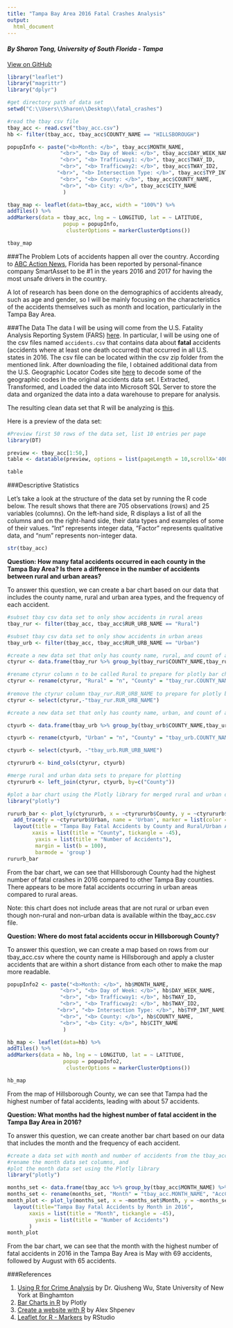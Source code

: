 ```yaml
---
title: "Tampa Bay Area 2016 Fatal Crashes Analysis"
output:
  html_document
---
```

#### _By Sharon Tong, University of South Florida - Tampa_

[View on GitHub](https://github.com/SWTong/fatal_crashes)

```r
library("leaflet")
library("magrittr") 
library("dplyr")

#get directory path of data set
setwd("C:\\Users\\Sharon\\Desktop\\fatal_crashes")

#read the tbay csv file
tbay_acc <- read.csv("tbay_acc.csv")
hb <- filter(tbay_acc, tbay_acc$COUNTY_NAME == "HILLSBOROUGH")
```

``` r

popupInfo <- paste("<b>Month: </b>", tbay_acc$MONTH_NAME,
                 "<br>", "<b> Day of Week: </b>", tbay_acc$DAY_WEEK_NAME,
                 "<br>", "<b> Trafficway1: </b>", tbay_acc$TWAY_ID,
                 "<br>", "<b> Trafficway2: </b>", tbay_acc$TWAY_ID2,
                "<br>", "<b> Intersection Type: </b>", tbay_acc$TYP_INT_NAME,
                 "<br>", "<b> County: </b>", tbay_acc$COUNTY_NAME,
                 "<br>", "<b> City: </b>", tbay_acc$CITY_NAME
                  )
```

```r
tbay_map <- leaflet(data=tbay_acc, width = "100%") %>% 
addTiles() %>% 
addMarkers(data = tbay_acc, lng = ~ LONGITUD, lat = ~ LATITUDE, 
                  popup = popupInfo,
                   clusterOptions = markerClusterOptions())
```

```r
tbay_map
```

###The Problem
Lots of accidents happen all over the country. According to [ABC Action News](https://www.abcactionnews.com/news/state/florida-has-the-worst-drivers-in-the-nation-ranked-1-two-years-in-a-row), Florida has been reported by personal-finance company SmartAsset to be #1 in the years 2016 and 2017 for having the most unsafe drivers in the country.  

A lot of research has been done on the demographics of accidents already, such as age and gender, so I will be mainly focusing on the characteristics of the accidents themselves such as month and location, particularly in the Tampa Bay Area.


###The Data
The data I will be using will come from  the U.S. Fatality Analysis Reporting System (FARS) [here](ftp://ftp.nhtsa.dot.gov/fars/2016/National/). In particular, I will be using one of the csv files named `accidents.csv` that contains data about __fatal__ accidents (accidents where at least one death occurred) that occurred in all U.S. states in 2016. The csv file can be located within the csv zip folder from the mentioned link. After downloading the file, I obtained additional data from the U.S. Geographic Locator Codes site [here](https://www.gsa.gov/reference/geographic-locator-codes/glcs-for-the-us-and-us-territories) to decode some of the geographic codes in the original accidents data set. I Extracted, Transformed, and Loaded the data into Microsoft SQL Server to store the data and organized the data into a data warehouse to prepare for analysis. 

The resulting clean data set that R will be analyzing is [this](tbay_acc.csv).

Here is a preview of the data set:

```r
#Preview first 50 rows of the data set, list 10 entries per page
library(DT)

preview <- tbay_acc[1:50,]
table <- datatable(preview, options = list(pageLength = 10,scrollX='400px'))
```
```r
table
```

###Descriptive Statistics

Let's take a look at the structure of the data set by running the R code below. The result shows that there are 705 observations (rows) and 25 variables (columns). On the left-hand side, R displays a list of all the columns and on the right-hand side, their data types and examples of some of their values. "Int" represents integer data, "Factor" represents qualitative data, and "num" represents non-integer data.


```r
str(tbay_acc)
```

__Question: How many fatal accidents occurred in each county in the Tampa Bay Area? Is there a difference in the number of accidents between rural and urban areas?__

To answer this question, we can create a bar chart based on our data that includes the county name, rural and urban area types, and the frequency of each accident.

```r
#subset tbay csv data set to only show accidents in rural areas
tbay_rur <- filter(tbay_acc, tbay_acc$RUR_URB_NAME == "Rural")

#subset tbay csv data set to only show accidents in urban areas
tbay_urb <- filter(tbay_acc, tbay_acc$RUR_URB_NAME == "Urban")

#create a new data set that only has county name, rural, and count of accidents to prepare for plotly bar chart
ctyrur <- data.frame(tbay_rur %>% group_by(tbay_rur$COUNTY_NAME,tbay_rur$RUR_URB_NAME) %>% tally())

#rename ctyrur column n to be called Rural to prepare for plotly bar chart
ctyrur <- rename(ctyrur, "Rural" = "n", "County" = "tbay_rur.COUNTY_NAME")
  
#remove the ctyrur column tbay_rur.RUR_URB_NAME to prepare for plotly bar chart
ctyrur <- select(ctyrur,-"tbay_rur.RUR_URB_NAME")

#create a new data set that only has county name, urban, and count of accidents to prepare for plotly bar chart

ctyurb <- data.frame(tbay_urb %>% group_by(tbay_urb$COUNTY_NAME,tbay_urb$RUR_URB_NAME) %>% tally())

ctyurb <- rename(ctyurb, "Urban" = "n", "County" = "tbay_urb.COUNTY_NAME")

ctyurb <- select(ctyurb, -"tbay_urb.RUR_URB_NAME")

ctyrururb <- bind_cols(ctyrur, ctyurb)

#merge rural and urban data sets to prepare for plotting
ctyrururb <- left_join(ctyrur, ctyurb, by=c("County"))

```

```r

#plot a bar chart using the Plotly library for merged rural and urban data set created from tbay_acc.csv
library("plotly")

rururb_bar <- plot_ly(ctyrururb, x = ~ctyrururb$County, y = ~ctyrururb$Rural, type = 'bar', name = 'Rural', marker = list(color = 'rgb(49,130,189)')) %>%
  add_trace(y = ~ctyrururb$Urban, name = 'Urban', marker = list(color = 'rgb(204,204,204)')) %>%
  layout(title = "Tampa Bay Fatal Accidents by County and Rural/Urban Area in 2016",
        xaxis = list(title = "County", tickangle = -45),
         yaxis = list(title = "Number of Accidents"),
         margin = list(b = 100),
         barmode = 'group')
rururb_bar
```

From the bar chart, we can see that Hillsborough County had the highest number of fatal crashes in 2016 compared to other Tampa Bay counties. There appears to be more fatal accidents occurring in urban areas compared to rural areas. 

Note: this chart does not include areas that are not rural or urban even though non-rural and non-urban data is available within the tbay_acc.csv file.

__Question: Where do most fatal accidents occur in Hillsborough County?__

To answer this question, we can create a map based on rows from our tbay_acc.csv where the county name is 
Hillsborough and apply a cluster accidents that are within a short distance from each other to make the map more readable.

```r
popupInfo2 <- paste("<b>Month: </b>", hb$MONTH_NAME,
                 "<br>", "<b> Day of Week: </b>", hb$DAY_WEEK_NAME,
                 "<br>", "<b> Trafficway1: </b>", hb$TWAY_ID,
                 "<br>", "<b> Trafficway2: </b>", hb$TWAY_ID2,
                "<br>", "<b> Intersection Type: </b>", hb$TYP_INT_NAME,
                 "<br>", "<b> County: </b>", hb$COUNTY_NAME,
                 "<br>", "<b> City: </b>", hb$CITY_NAME
                  )

hb_map <- leaflet(data=hb) %>% 
addTiles() %>% 
addMarkers(data = hb, lng = ~ LONGITUD, lat = ~ LATITUDE, 
                  popup = popupInfo2,
                   clusterOptions = markerClusterOptions())
```

```r

hb_map
```

From the map of Hillsborough County, we can see that Tampa had the highest number of fatal accidents, leading with about 57 accidents.

__Question: What months had the highest number of fatal accident in the Tampa Bay Area in 2016?__

To answer this question, we can create another bar chart based on our data that includes the month and the frequency of each accident.

```r
#create a data set with month and number of accidents from the tbay_acc csv file, 
#rename the month data set columns, and 
#plot the month data set using the Plotly library
library("plotly")

months_set <- data.frame(tbay_acc %>% group_by(tbay_acc$MONTH_NAME) %>% tally())
months_set <- rename(months_set, "Month" = "tbay_acc.MONTH_NAME", "AccCount" = "n")
month_plot <- plot_ly(months_set, x = ~months_set$Month, y = ~months_set$AccCount, type = 'bar') %>%
  layout(title="Tampa Bay Fatal Accidents by Month in 2016",
       xaxis = list(title = "Month", tickangle = -45),
         yaxis = list(title = "Number of Accidents")
       )
month_plot
```

From the bar chart, we can see that the month with the highest number of fatal accidents in 2016 in the Tampa Bay Area is May with 69 accidents, followed by August with 65 accidents.

###References

1. [Using R for Crime Analysis](https://wetlands.io/maps/Crime-Analysis-Using-R.html#aggregate_data) by Dr. Qiusheng Wu, State University of New York at Binghamton
2. [Bar Charts in R](https://plot.ly/r/bar-charts/) by Plotly
3. [Create a website with R](https://www.youtube.com/watch?v=QYr06j_JMdo) by Alex Shpenev
4. [Leaflet for R - Markers](https://rstudio.github.io/leaflet/markers.html) by RStudio